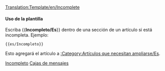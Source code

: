 <noinclude>[[Translation:Template/en/Incomplete]]</noinclude>{{es/Metaplantilla de avisos| tipo   = contenido
| imagen = UnderConstructionOrange.png
| texto  = <strong>Incompleto</strong><br>Tenga en cuenta que la información de esta página aún está incompleta, ya que aún está en construcción.
}}<includeonly>{{{1|[[Category:es/Artículos que necesitan ampliarse]]}}}</includeonly><noinclude>

====Uso de la plantilla====
Escriba <nowiki>{{</nowiki>'''Incompleto/Es'''<nowiki>}}</nowiki> dentro de una sección de un artículo si está incompleta. Ejemplo:
<pre>{{es/Incompleto}}</pre>
Esto agregará el artículo a [[Category/es/Artículos que necesitan ampliarse|:Category:Artículos que necesitan ampliarse/Es]].

[[Category:es/Plantillas|Incompleto]][[Category:es/Cajas de mensajes|Cajas de mensajes]]</noinclude>